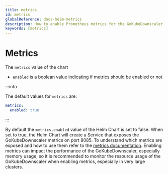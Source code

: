 ```yaml
---
title: metrics
id: metrics
globalReference: docs-helm-metrics
description: How to enable Prometheus metrics for the GoKubeDownscaler in the Helm Chart
keywords: [metrics]
---
```


# Metrics

The `metrics` value of the chart

- `enabled` is a boolean value indicating if metrics should be enabled or not

:::info

The default values for `metrics` are:

```yaml
metrics:
  enabled: true
```

:::

By default the `metrics.enabled` value of the Helm Chart is set to false.
When set to true, the Helm Chart will create
a Service that exposes the GoKubeDownscaler metrics on port 8085.
To understand which metrics are exposed and how to use
them refer to the [metrics documentation](ref:docs-metrics).
Enabling metrics can impact the performance of the GoKubeDownscaler,
especially memory usage, so it is recommended to monitor the resource usage of the GoKubeDownscaler when enabling metrics,
especially in very large clusters.
